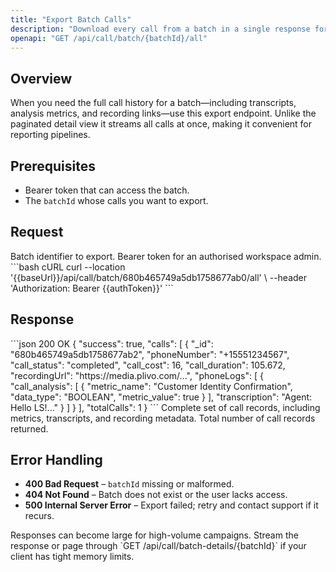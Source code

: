 ```yaml
---
title: "Export Batch Calls"
description: "Download every call from a batch in a single response for analytics or CSV exports."
openapi: "GET /api/call/batch/{batchId}/all"
---
```


## Overview
When you need the full call history for a batch—including transcripts, analysis metrics, and recording links—use this export endpoint. Unlike the paginated detail view it streams all calls at once, making it convenient for reporting pipelines.

## Prerequisites
- Bearer token that can access the batch.
- The `batchId` whose calls you want to export.

## Request
<ParamField path="batchId" type="string" required>
Batch identifier to export.
</ParamField>

<ParamField header="Authorization" type="string" required>
Bearer token for an authorised workspace admin.
</ParamField>

<RequestExample>
```bash cURL
curl --location '{{baseUrl}}/api/call/batch/680b465749a5db1758677ab0/all' \
  --header 'Authorization: Bearer {{authToken}}'
```
</RequestExample>

## Response
<ResponseExample>
```json 200 OK
{
  "success": true,
  "calls": [
    {
      "_id": "680b465749a5db1758677ab2",
      "phoneNumber": "+15551234567",
      "call_status": "completed",
      "call_cost": 16,
      "call_duration": 105.672,
      "recordingUrl": "https://media.plivo.com/...",
      "phoneLogs": [
        {
          "call_analysis": [
            {
              "metric_name": "Customer Identity Confirmation",
              "data_type": "BOOLEAN",
              "metric_value": true
            }
          ],
          "transcription": "Agent: Hello LS!..."
        }
      ]
    }
  ],
  "totalCalls": 1
}
```
</ResponseExample>

<ResponseField name="calls" type="array" required>
Complete set of call records, including metrics, transcripts, and recording metadata.
</ResponseField>
<ResponseField name="totalCalls" type="integer" required>
Total number of call records returned.
</ResponseField>

## Error Handling
- **400 Bad Request** – `batchId` missing or malformed.
- **404 Not Found** – Batch does not exist or the user lacks access.
- **500 Internal Server Error** – Export failed; retry and contact support if it recurs.

<Info>
Responses can become large for high-volume campaigns. Stream the response or page through `GET /api/call/batch-details/{batchId}` if your client has tight memory limits.
</Info>
